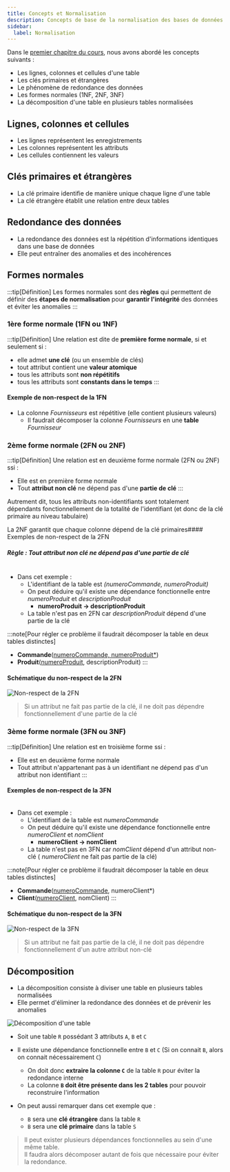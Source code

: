```yaml
---
title: Concepts et Normalisation
description: Concepts de base de la normalisation des bases de données
sidebar:
  label: Normalisation
---
```



<Slide title="Résumé des concepts">

Dans le [premier chapitre du cours](/bdd/01-concepts/01-introduction/), nous avons abordé les concepts suivants :

- Les lignes, colonnes et cellules d'une table
- Les clés primaires et étrangères
- Le phénomène de redondance des données
- Les formes normales (1NF, 2NF, 3NF)
- La décomposition d'une table en plusieurs tables normalisées

</Slide>

<Slide>

## Lignes, colonnes et cellules

- Les lignes représentent les enregistrements
- Les colonnes représentent les attributs
- Les cellules contiennent les valeurs

</Slide>

<Slide>

## Clés primaires et étrangères

- La clé primaire identifie de manière unique chaque ligne d'une table
- La clé étrangère établit une relation entre deux tables

</Slide>

<Slide>

## Redondance des données

- La redondance des données est la répétition d'informations identiques dans une base de données
- Elle peut entraîner des anomalies et des incohérences

</Slide>

<Slide>

## Formes normales

:::tip[Définition]
Les formes normales sont des **règles** qui permettent de définir des **étapes de normalisation** pour **garantir l'intégrité** des données et éviter les anomalies
:::

</Slide>

<Slide>

### 1ère forme normale (1FN ou 1NF)

:::tip[Définition]
Une relation est dite de **première forme normale**, si et seulement si :
* elle admet **une clé** (ou un ensemble de clés)
* tout attribut contient une **valeur atomique**
* tous les attributs sont **non répétitifs**
* tous les attributs sont **constants dans le temps**
:::

#### Exemple de non-respect de la 1FN

<Table
    title="Produits"
    caption="Exemple de table non normalisée 1FN"
    headers={['IDProduit', 'Description', 'Fournisseurs']}
    rows={[
        ['1', 'Téléviseur', 'Sony, Sharp, LG'],
        ['2', 'Chaîne Hifi', 'Philips, Sony']
    ]}
/>

* La colonne _Fournisseurs_ est répétitive (elle contient plusieurs valeurs)
    * Il faudrait décomposer la colonne _Fournisseurs_ en une **table** _Fournisseur_

</Slide>

<Slide title="Formes normales">

### 2ème forme normale (2FN ou 2NF)

:::tip[Définition]
Une relation est en deuxième forme normale (2FN ou 2NF) ssi :
* Elle est en première forme normale
* Tout **attribut non clé** ne dépend pas d'une **partie de clé**
:::

Autrement dit, tous les attributs non-identifiants sont totalement dépendants fonctionnellement de la totalité de l'identifiant (et donc de la clé primaire au niveau tabulaire)

La 2NF garantit que chaque colonne dépend de la clé primaires#### Exemples de non-respect de la 2FN

##### Règle : Tout attribut non clé **ne dépend pas d'une partie de clé**

<div class="thead-pk-1 thead-pk-2">
<Table
    title="DetailsCommandes"
    headers={['numeroCommande', 'numeroProduit', 'descriptionProduit']}
    rows={[
        ['1', '1', 'Téléviseur'],
        ['2', '2', 'Chaîne Hifi'],
        ['3', '1', 'Téléviseur']
    ]}
    caption="Exemple de table non normalisée 2FN"
/>
</div>

* Dans cet exemple :
    * L'identifiant de la table est _(numeroCommande, numeroProduit)_
    * On peut déduire qu'il existe une dépendance fonctionnelle entre _numeroProduit_ et _descriptionProduit_
        * **numeroProduit → descriptionProduit**
    * La table n'est pas en 2FN car _descriptionProduit_ dépend d'une partie de la clé

:::note[Pour régler ce problème il faudrait décomposer la table en deux tables distinctes]
<br/>
* **Commande**(<u>numeroCommande, numeroProduit*</u>)
* **Produit**(<u>numeroProduit</u>, descriptionProduit)
:::

#### Schématique du non-respect de la 2FN

![Non-respect de la 2FN](../01-concepts/07-normalisation-01-Relation-Non-Respect-2FN.svg)

> Si un attribut ne fait pas partie de la clé, il ne doit pas dépendre fonctionnellement d'une partie de la clé

</Slide>

<Slide>

### 3ème forme normale (3FN ou 3NF)
:::tip[Définition]
Une relation est en troisième forme ssi :
* Elle est en deuxième forme normale
* Tout attribut n'appartenant pas à un identifiant ne dépend pas d'un attribut non identifiant
:::

</Slide>
<Slide>

#### Exemples de non-respect de la 3FN

<div class="thead-pk-1">
<Table
    title="Commandes"
    headers={['numeroCommande', 'numeroClient', 'nomClient']}
    rows={[
        ['1', '1', 'Dupont'],
        ['2', '1', 'Dupont'],
        ['3', '2', 'Durand']
    ]}
    caption="Exemple de table non normalisée 3FN"
/>
</div>

* Dans cet exemple :
    * L'identifiant de la table est _numeroCommande_
    * On peut déduire qu'il existe une dépendance fonctionnelle entre _numeroClient_ et _nomClient_
        * **numeroClient → nomClient**
    * La table n'est pas en 3FN car _nomClient_ dépend d'un attribut non-clé ( _numeroClient_ ne fait pas partie de la clé)


:::note[Pour régler ce problème il faudrait décomposer la table en deux tables distinctes]
<br/>
* **Commande**(<u>numeroCommande</u>, numeroClient*)
* **Client**(<u>numeroClient</u>, nomClient)
:::

</Slide>
<Slide>

#### Schématique du non-respect de la 3FN

![Non-respect de la 3FN](../01-concepts/07-normalisation-02-Relation-Non-Respect-3FN.svg)

> Si un attribut ne fait pas partie de la clé, il ne doit pas dépendre fonctionnellement d'un autre attribut non-clé

</Slide>

<Slide>

## Décomposition

- La décomposition consiste à diviser une table en plusieurs tables normalisées
- Elle permet d'éliminer la redondance des données et de prévenir les anomalies


![Décomposition d'une table](../01-concepts/06-redondance-01-decomposition.png)

* Soit une table `R` possédant 3 attributs `A`, `B` et `C`

* Il existe une dépendance fonctionnelle entre `B` et `C` (Si on connait `B`, alors on connait nécessairement `C`)
    * On doit donc **extraire la colonne `C`** de la table `R` pour éviter la redondance interne
    * La colonne **`B` doit être présente dans les 2 tables** pour pouvoir reconstruire l'information
    
* On peut aussi remarquer dans cet exemple que :
    * `B` sera une **clé étrangère** dans la table `R`
    * `B` sera une **clé primaire** dans la table `S`

> Il peut exister plusieurs dépendances fonctionnelles au sein d'une même table. <br/> Il faudra alors décomposer autant de fois que nécessaire pour éviter la redondance.

</Slide>
